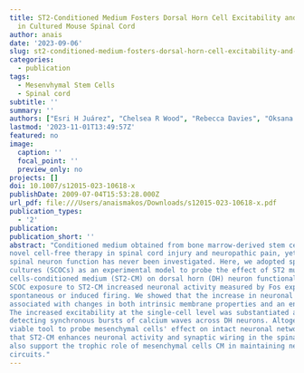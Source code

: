 ```yaml
---
title: ST2-Conditioned Medium Fosters Dorsal Horn Cell Excitability and Synaptic Transmission
  in Cultured Mouse Spinal Cord
author: anais
date: '2023-09-06'
slug: st2-conditioned-medium-fosters-dorsal-horn-cell-excitability-and-synaptic-transmission-in-cultured-mouse-spinal-cord
categories:
  - publication
tags:
  - Mesenvhymal Stem Cells
  - Spinal cord
subtitle: ''
summary: ''
authors: ["Esri H Juárez", "Chelsea R Wood", "Rebecca Davies", "Oksana Kehoe", "William E B Johnson", "Adalberto Merighi", "Francesco Ferrini"]
lastmod: '2023-11-01T13:49:57Z'
featured: no
image:
  caption: ''
  focal_point: ''
  preview_only: no
projects: []
doi: 10.1007/s12015-023-10618-x
publishDate: 2009-07-04T15:53:28.000Z
url_pdf: file:///Users/anaismakos/Downloads/s12015-023-10618-x.pdf
publication_types:
  - '2'
publication: 
publication_short: ''
abstract: "Conditioned medium obtained from bone marrow-derived stem cells has been proposed as a
novel cell-free therapy in spinal cord injury and neuropathic pain, yet the direct effect on
spinal neuron function has never been investigated. Here, we adopted spinal cord organotypic
cultures (SCOCs) as an experimental model to probe the effect of ST2 murine mesenchymal stem
cells-conditioned medium (ST2-CM) on dorsal horn (DH) neuron functional properties. Three days of
SCOC exposure to ST2-CM increased neuronal activity measured by Fos expression, as well as
spontaneous or induced firing. We showed that the increase in neuronal excitability was
associated with changes in both intrinsic membrane properties and an enhanced excitatory drive.
The increased excitability at the single-cell level was substantiated at the network level by
detecting synchronous bursts of calcium waves across DH neurons. Altogether, SCOCs represent a
viable tool to probe mesenchymal cells' effect on intact neuronal networks. Our findings indicate
that ST2-CM enhances neuronal activity and synaptic wiring in the spinal dorsal horn. Our data
also support the trophic role of mesenchymal cells CM in maintaining network activity in spinal
circuits."
---
```

